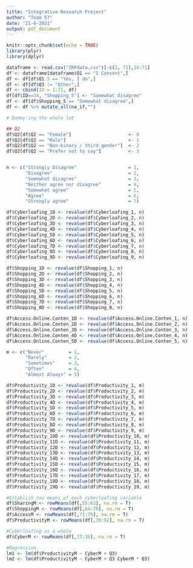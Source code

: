 ```yaml
---
title: "Integrative Research Project"
author: "Team 57"
date: "21-6-2021"
output: pdf_document
---
```


```r
knitr::opts_chunk$set(echo = TRUE)
library(plyr)
library(dplyr)
```

```r
dataframe <- read.csv("IRPdata.csv")[-c(2, 71),18:71]
df <- dataframe[dataframe$Q1 == "I Consent",]
df <- df[df$Q1.5 == "Yes, I do",]
df <- df[df$Q3 != "Other",]
df <- cbind(ID = 1:71, df)
df[df$ID==34, "Shopping_5"] <- "Somewhat disagree"
df <- df[df$Shopping_5 == "Somewhat disagree",]
df <- df %>% mutate_all(na_if,"")
```

```r
# Dummy'ing the whole lot

## Q2
df$Q2[df$Q2 == "Female"]                     <- 0
df$Q2[df$Q2 == "Male"]                       <- 1
df$Q2[df$Q2 == "Non-binary / third gender"]  <- 2
df$Q2[df$Q2 == "Prefer not to say"]          <- 3


n <- c("Strongly Disagree"                   = 1, 
       "Disagree"                            = 2, 
       "Somewhat disagree"                   = 3, 
       "Neither agree nor disagree"          = 4, 
       "Somewhat agree"                      = 5, 
       "Agree"                               = 6, 
       "Strongly agree"                      = 7)

df$Cyberloafing_1D <- revalue(df$Cyberloafing_1, n)
df$Cyberloafing_2D <- revalue(df$Cyberloafing_2, n)
df$Cyberloafing_3D <- revalue(df$Cyberloafing_3, n)
df$Cyberloafing_4D <- revalue(df$Cyberloafing_4, n)
df$Cyberloafing_5D <- revalue(df$Cyberloafing_5, n)
df$Cyberloafing_6D <- revalue(df$Cyberloafing_6, n)
df$Cyberloafing_7D <- revalue(df$Cyberloafing_7, n)
df$Cyberloafing_8D <- revalue(df$Cyberloafing_8, n)
df$Cyberloafing_9D <- revalue(df$Cyberloafing_9, n)

df$Shopping_1D <- revalue(df$Shopping_1, n)
df$Shopping_2D <- revalue(df$Shopping_2, n)
df$Shopping_3D <- revalue(df$Shopping_3, n)
df$Shopping_4D <- revalue(df$Shopping_4, n)
df$Shopping_5D <- revalue(df$Shopping_5, n)
df$Shopping_6D <- revalue(df$Shopping_6, n)
df$Shopping_7D <- revalue(df$Shopping_7, n)
df$Shopping_8D <- revalue(df$Shopping_8, n)

df$Access.Online.Conten_1D <- revalue(df$Access.Online.Conten_1, n)
df$Access.Online.Conten_2D <- revalue(df$Access.Online.Conten_2, n)
df$Access.Online.Conten_3D <- revalue(df$Access.Online.Conten_3, n)
df$Access.Online.Conten_4D <- revalue(df$Access.Online.Conten_4, n)
df$Access.Online.Conten_5D <- revalue(df$Access.Online.Conten_5, n)

m <- c("Never"         = 1,
       "Rarely"        = 2,
       "Sometimes"     = 3,
       "Often"         = 4,
       "Almost Always" = 5)

df$Productivity_1D <- revalue(df$Productivity_1, m)
df$Productivity_2D <- revalue(df$Productivity_2, m)
df$Productivity_3D <- revalue(df$Productivity_3, m)
df$Productivity_4D <- revalue(df$Productivity_4, m)
df$Productivity_5D <- revalue(df$Productivity_5, m)
df$Productivity_6D <- revalue(df$Productivity_6, m)
df$Productivity_7D <- revalue(df$Productivity_7, m)
df$Productivity_8D <- revalue(df$Productivity_8, m)
df$Productivity_9D <- revalue(df$Productivity_9, m)
df$Productivity_10D <- revalue(df$Productivity_10, m)
df$Productivity_11D <- revalue(df$Productivity_11, m)
df$Productivity_12D <- revalue(df$Productivity_12, m)
df$Productivity_13D <- revalue(df$Productivity_13, m)
df$Productivity_14D <- revalue(df$Productivity_14, m)
df$Productivity_15D <- revalue(df$Productivity_15, m)
df$Productivity_16D <- revalue(df$Productivity_16, m)
df$Productivity_17D <- revalue(df$Productivity_17, m)
df$Productivity_18D <- revalue(df$Productivity_18, m)
df$Productivity_19D <- revalue(df$Productivity_19, m)
```

```r
#Establish row means of each cyberloafing variable
df$SharingM <- rowMeans(df[,55:63], na.rm = T)
df$ShoppingM <- rowMeans(df[,64:70], na.rm = T)
df$AccessM <- rowMeans(df[,71:75], na.rm = T)
df$ProductivityM <- rowMeans(df[,76:92], na.rm = T)

#Cyberloafing as a whole
df$CyberM <- rowMeans(df[,17:38], na.rm = T)
```

```r
#Regression
lm1 <- lm(df$ProductivityM ~ CyberM + Q3)
lm2 <- lm(df$ProductivityM ~ CyberM + Q3 CyberM * Q3)
```
